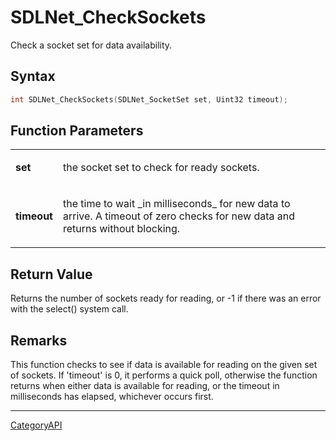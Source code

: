 = SDLNet_CheckSockets =

Check a socket set for data availability.

== Syntax ==

<syntaxhighlight lang='c'>
int SDLNet_CheckSockets(SDLNet_SocketSet set, Uint32 timeout);
</syntaxhighlight>

== Function Parameters ==

{|
|'''set'''
|the socket set to check for ready sockets.
|-
|'''timeout'''
|the time to wait _in milliseconds_ for new data to arrive. A timeout of zero checks for new data and returns without blocking.
|}

== Return Value ==

Returns the number of sockets ready for reading, or -1 if there was an
error with the select() system call.

== Remarks ==

This function checks to see if data is available for reading on the given
set of sockets. If 'timeout' is 0, it performs a quick poll, otherwise the
function returns when either data is available for reading, or the timeout
in milliseconds has elapsed, whichever occurs first.

----
[[CategoryAPI]]


